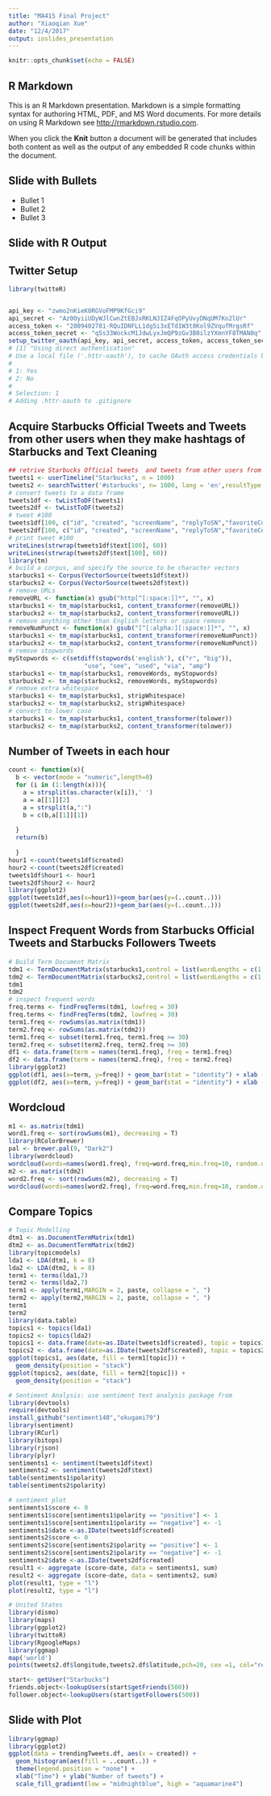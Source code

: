 ```yaml
---
title: "MA415 Final Project"
author: "Xiaoqian Xue"
date: "12/4/2017"
output: ioslides_presentation
---
```


```r
knitr::opts_chunk$set(echo = FALSE)
```

## R Markdown

This is an R Markdown presentation. Markdown is a simple formatting syntax for authoring HTML, PDF, and MS Word documents. For more details on using R Markdown see <http://rmarkdown.rstudio.com>.

When you click the **Knit** button a document will be generated that includes both content as well as the output of any embedded R code chunks within the document.

## Slide with Bullets

- Bullet 1
- Bullet 2
- Bullet 3

## Slide with R Output

## Twitter Setup
```r
library(twitteR)


api_key <- "zwmo2nKieK0RGVoFMP9KfGci9"
api_secret <- "Az0OyiiUDyWJlCwnZtEBJxRKLNJIZ4FqOPyUvyDNqUM7Ko2lUr"
access_token <- "2809402781-RQuIDNFLL1dg5i3xETd1W3t8Kol9ZVqufMrgsRf"
access_token_secret <- "q5s33WockcM1JdwLyxJmQP9zGv3B0ilzYXmnYF8TMAN0q"
setup_twitter_oauth(api_key, api_secret, access_token, access_token_secret)
# [1] "Using direct authentication"
# Use a local file ('.httr-oauth'), to cache OAuth access credentials between R sessions?
# 
# 1: Yes
# 2: No
# 
# Selection: 1
# Adding .httr-oauth to .gitignore
```

## Acquire Starbucks Official Tweets and Tweets from other users when they make hashtags of Starbucks and Text Cleaning
```r
## retrive Starbucks Official tweets  and tweets from other users from Twitter 
tweets1 <- userTimeline("Starbucks", n = 1000)
tweets2 <- searchTwitter('#starbucks', n= 1000, lang = 'en',resultType = 'recent')
# convert tweets to a data frame
tweets1df <- twListToDF(tweets1)
tweets2df <- twListToDF(tweets2)
# tweet #100
tweets1df[100, c("id", "created", "screenName", "replyToSN","favoriteCount", "retweetCount", "longitude", "latitude", "text")]
tweets2df[100, c("id", "created", "screenName", "replyToSN","favoriteCount", "retweetCount", "longitude", "latitude", "text")]
# print tweet #100
writeLines(strwrap(tweets1df$text[100], 60))
writeLines(strwrap(tweets2df$text[100], 60))
library(tm)
# build a corpus, and specify the source to be character vectors 
starbucks1 <- Corpus(VectorSource(tweets1df$text))
starbucks2 <- Corpus(VectorSource(tweets2df$text))
# remove URLs
removeURL <- function(x) gsub("http[^[:space:]]*", "", x)
starbucks1 <- tm_map(starbucks1, content_transformer(removeURL))
starbucks2 <- tm_map(starbucks2, content_transformer(removeURL))
# remove anything other than English letters or space remove
removeNumPunct <- function(x) gsub("[^[:alpha:][:space:]]*", "", x) 
starbucks1 <- tm_map(starbucks1, content_transformer(removeNumPunct))
starbucks2 <- tm_map(starbucks2, content_transformer(removeNumPunct))
# remove stopwords
myStopwords <- c(setdiff(stopwords('english'), c("r", "big")),
                     "use", "see", "used", "via", "amp")
starbucks1 <- tm_map(starbucks1, removeWords, myStopwords)
starbucks2 <- tm_map(starbucks2, removeWords, myStopwords)
# remove extra whitespace
starbucks1 <- tm_map(starbucks1, stripWhitespace)
starbucks2 <- tm_map(starbucks2, stripWhitespace)
# convert to lower case
starbucks1 <- tm_map(starbucks1, content_transformer(tolower))
starbucks2 <- tm_map(starbucks2, content_transformer(tolower))
```
## Number of Tweets in each hour
```r
count <- function(x){
  b <- vector(mode = "numeric",length=0)
  for (i in (1:length(x))){
    a = strsplit(as.character(x[i]),' ')
    a = a[[1]][2]
    a = strsplit(a,":")
    b = c(b,a[[1]][1])
    
  }
  return(b)
  
  }
hour1 <-count(tweets1df$created)
hour2 <-count(tweets2df$created)
tweets1df$hour1 <- hour1
tweets2df$hour2 <- hour2
library(ggplot2)
ggplot(tweets1df,aes(x=hour1))+geom_bar(aes(y=(..count..)))
ggplot(tweets2df,aes(x=hour2))+geom_bar(aes(y=(..count..)))


```

## Inspect Frequent Words from Starbucks Official Tweets and Starbucks Followers Tweets
```r
# Build Term Document Matrix
tdm1 <- TermDocumentMatrix(starbucks1,control = list(wordLengths = c(1, Inf)))
tdm2 <- TermDocumentMatrix(starbucks2,control = list(wordLengths = c(1, Inf)))
tdm1
tdm2
# inspect frequent words
freq.terms <- findFreqTerms(tdm1, lowfreq = 30)
freq.terms <- findFreqTerms(tdm2, lowfreq = 30)
term1.freq <- rowSums(as.matrix(tdm1))
term2.freq <- rowSums(as.matrix(tdm2))
term1.freq <- subset(term1.freq, term1.freq >= 30)
term2.freq <- subset(term2.freq, term2.freq >= 30)
df1 <- data.frame(term = names(term1.freq), freq = term1.freq)
df2 <- data.frame(term = names(term2.freq), freq = term2.freq)
library(ggplot2)
ggplot(df1, aes(x=term, y=freq)) + geom_bar(stat = "identity") + xlab ("Terms") + ylab("Count") + coord_flip() + theme(axis.text=element_text(size=7))
ggplot(df2, aes(x=term, y=freq)) + geom_bar(stat = "identity") + xlab ("Terms") + ylab("Count") + coord_flip() + theme(axis.text=element_text(size=7))

```
## Wordcloud
```r
m1 <- as.matrix(tdm1)
word1.freq <- sort(rowSums(m1), decreasing = T)
library(RColorBrewer)
pal <- brewer.pal(9, "Dark2")
library(wordcloud)
wordcloud(words=names(word1.freq), freq=word.freq,min.freq=10, random.order = F, colors = pal)
m2 <- as.matrix(tdm2)
word2.freq <- sort(rowSums(m2), decreasing = T)
wordcloud(words=names(word2.freq), freq=word.freq,min.freq=10, random.order = F, colors = pal)

```
## Compare Topics
```r
# Topic Modelling
dtm1 <- as.DocumentTermMatrix(tdm1)
dtm2 <- as.DocumentTermMatrix(tdm2)
library(topicmodels)
lda1 <- LDA(dtm1, k = 8)
lda2 <- LDA(dtm2, k = 8)
term1 <- terms(lda1,7)
term2 <- terms(lda2,7)
term1 <- apply(term1,MARGIN = 2, paste, collapse = ", ")
term2 <- apply(term2,MARGIN = 2, paste, collapse = ", ")
term1
term2
library(data.table)
topics1 <- topics(lda1)
topics2 <- topics(lda2)
topics1 <- data.frame(date=as.IDate(tweets1df$created), topic = topics1)
topics2 <- data.frame(date=as.IDate(tweets2df$created), topic = topics2)
ggplot(topics1, aes(date, fill = term1[topic])) +
  geom_density(position = "stack")
ggplot(topics2, aes(date, fill = term2[topic])) +
  geom_density(position = "stack")
```

```r
# Sentiment Analysis: use sentiment text analysis package from 
library(devtools)
require(devtools)
install_github("sentiment140","okugami79")
library(sentiment)
library(RCurl)
library(bitops)
library(rjson)
library(plyr)
sentiments1 <- sentiment(tweets1df$text)
sentiments2 <- sentiment(tweets2df$text)
table(sentiments1$polarity)
table(sentiments2$polarity)

# sentiment plot
sentiments1$score <- 0 
sentiments1$score[sentiments1$polarity == "positive"] <- 1
sentiments1$score[sentiments1$polarity == "negative"] <- -1
sentiments1$date <-as.IDate(tweets1df$created)
sentiments2$score <- 0 
sentiments2$score[sentiments2$polarity == "positive"] <- 1
sentiments2$score[sentiments2$polarity == "negative"] <- -1
sentiments2$date <-as.IDate(tweets2df$created)
result1 <- aggregate (score~date, data = sentiments1, sum)
result2 <- aggregate (score~date, data = sentiments2, sum)
plot(result1, type = "l")
plot(result2, type = "l")

```


```r
# United States
library(dismo)
library(maps)
library(ggplot2)
library(twitteR)
library(RgoogleMaps)
library(ggmap)
map('world')
points(tweets2.df$longitude,tweets2.df$latitude,pch=20, cex =1, col="red")

```








```r
start<- getUser("Starbucks")
friends.object<-lookupUsers(start$getFriends(500))
follower.object<-lookupUsers(start$getFollowers(500))
```
## Slide with Plot

```r
library(ggmap)
library(ggplot2)
ggplot(data = trendingTweets.df, aes(x = created)) +
  geom_histogram(aes(fill = ..count..)) +
  theme(legend.position = "none") +
  xlab("Time") + ylab("Number of tweets") +
  scale_fill_gradient(low = "midnightblue", high = "aquamarine4")



```

